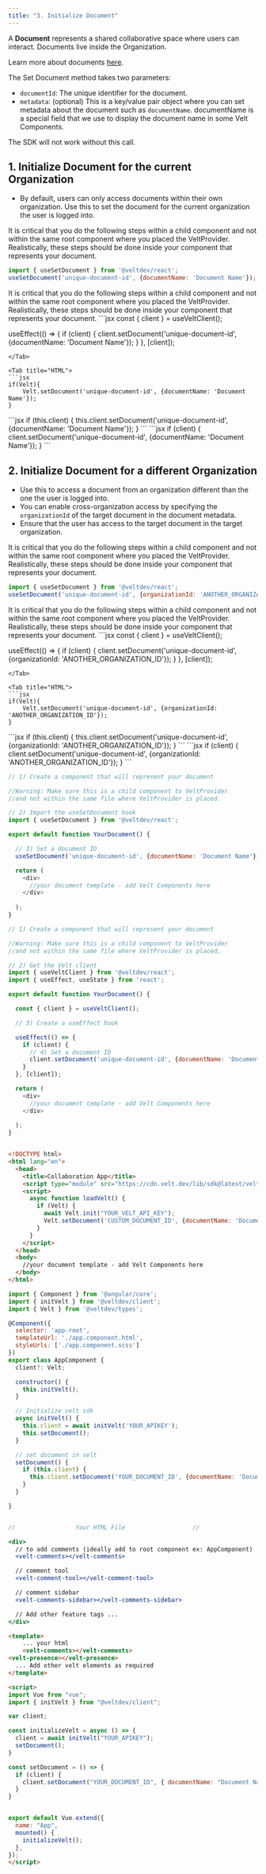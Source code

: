 ```yaml
---
title: "3. Initialize Document"
---
```


A **Document** represents a shared collaborative space where users can interact. Documents live inside the Organization.

Learn more about documents [here](/key-concepts/key-concepts#documents).

The Set Document method takes two parameters:
  - `documentId`: The unique identifier for the document.
  - `metadata`: (optional) This is a key/value pair object where you can set metadata about the document such as `documentName`. documentName is a special field that we use to display the document name in some Velt Components.

<Warning>The SDK will not work without this call.</Warning>

## 1. Initialize Document for the current Organization
- By default, users can only access documents within their own organization. Use this to set the document for the current organization the user is logged into.

<Tabs>

<Tab title="React / Next.js with Hooks">
<Warning>It is critical that you do the following steps within a child component and not within the same root component where you placed the VeltProvider.</Warning> 
<Info>Realistically, these steps should be done inside your component that represents your document.</Info>

```jsx
import { useSetDocument } from '@veltdev/react';
useSetDocument('unique-document-id', {documentName: 'Document Name'});
```
</Tab>

<Tab title="React / Next.js">
<Warning>It is critical that you do the following steps within a child component and not within the same root component where you placed the VeltProvider.</Warning> 
<Info>Realistically, these steps should be done inside your component that represents your document.</Info>
```jsx
const { client } = useVeltClient();

useEffect(() => {
    if (client) {
        client.setDocument('unique-document-id', {documentName: 'Document Name'});
    }
}, [client]);
```
</Tab>

<Tab title="HTML">
```jsx
if(Velt){
    Velt.setDocument('unique-document-id', {documentName: 'Document Name'});
}
```
</Tab>

<Tab title="Angular">
```jsx
if (this.client) {
  this.client.setDocument('unique-document-id', {documentName: 'Document Name'});
}
```
</Tab>

<Tab title="Vue.js">
```jsx
if (client) {
  client.setDocument('unique-document-id', {documentName: 'Document Name'});
}
```
</Tab>
  
</Tabs>

## 2. Initialize Document for a different Organization
- Use this to access a document from an organization different than the one the user is logged into.
- You can enable cross-organization access by specifying the `organizationId` of the target document in the document metadata.
- Ensure that the user has access to the target document in the target organization.

<Tabs>

<Tab title="React / Next.js with Hooks">
<Warning>It is critical that you do the following steps within a child component and not within the same root component where you placed the VeltProvider.</Warning> 
<Info>Realistically, these steps should be done inside your component that represents your document.</Info>

```jsx
import { useSetDocument } from '@veltdev/react';
useSetDocument('unique-document-id', {organizationId: 'ANOTHER_ORGANIZATION_ID'});
```
</Tab>

<Tab title="React / Next.js">
<Warning>It is critical that you do the following steps within a child component and not within the same root component where you placed the VeltProvider.</Warning> 
<Info>Realistically, these steps should be done inside your component that represents your document.</Info>
```jsx
const { client } = useVeltClient();

useEffect(() => {
    if (client) {
        client.setDocument('unique-document-id', {organizationId: 'ANOTHER_ORGANIZATION_ID'});
    }
}, [client]);
```
</Tab>

<Tab title="HTML">
```jsx
if(Velt){
    Velt.setDocument('unique-document-id', {organizationId: 'ANOTHER_ORGANIZATION_ID'});
}
```
</Tab>

<Tab title="Angular">
```jsx
if (this.client) {
  this.client.setDocument('unique-document-id', {organizationId: 'ANOTHER_ORGANIZATION_ID'});
}
```
</Tab>

<Tab title="Vue.js">
```jsx
if (client) {
  client.setDocument('unique-document-id', {organizationId: 'ANOTHER_ORGANIZATION_ID'});
}
```
</Tab>
  
</Tabs>

<RequestExample>

```js React / Next.js with Hooks
// 1) Create a component that will represent your document 

//Warning: Make sure this is a child component to VeltProvider 
//and not within the same file where VeltProvider is placed.

// 2) Import the useSetDocument hook
import { useSetDocument } from '@veltdev/react';

export default function YourDocument() {

  // 3) Set a document ID
  useSetDocument('unique-document-id', {documentName: 'Document Name'});

  return (
    <div>
      //your document template - add Velt Components here
    </div>
    
  );
}
```

```js React / Next.js
// 1) Create a component that will represent your document 

//Warning: Make sure this is a child component to VeltProvider 
//and not within the same file where VeltProvider is placed.

// 2) Get the Velt client
import { useVeltClient } from '@veltdev/react';
import { useEffect, useState } from 'react';

export default function YourDocument() {

  const { client } = useVeltClient();

  // 3) Create a useEffect hook

  useEffect(() => {
    if (client) {
      // 4) Set a document ID
      client.setDocument('unique-document-id', {documentName: 'Document Name'});
    }
  }, [client]);

  return (
    <div>
      //your document template - add Velt Components here
    </div>
    
  );
}
```

```html HTML

<!DOCTYPE html>
<html lang="en">
  <head>
    <title>Collaboration App</title>
    <script type="module" src="https://cdn.velt.dev/lib/sdk@latest/velt.js" onload="loadVelt()"></script>
    <script>
      async function loadVelt() {
        if (Velt) {
          await Velt.init("YOUR_VELT_API_KEY");
          Velt.setDocument('CUSTOM_DOCUMENT_ID', {documentName: 'Document Name'});
        }       
      }
    </script>
  </head>
  <body>
    //your document template - add Velt Components here
  </body>
</html>
```
```jsx Angular
import { Component } from '@angular/core';
import { initVelt } from '@veltdev/client';
import { Velt } from '@veltdev/types';

@Component({
  selector: 'app-root',
  templateUrl: './app.component.html',
  styleUrls: ['./app.component.scss']
})
export class AppComponent {
  client?: Velt;

  constructor() {
    this.initVelt();
  }

  // Initialize velt sdk
  async initVelt() {
    this.client = await initVelt('YOUR_APIKEY');
    this.setDocument();
  }

  // set document in velt
  setDocument() {
    if (this.client) {
      this.client.setDocument('YOUR_DOCUMENT_ID', {documentName: 'Document Name'});
    }
  }

}


//                 Your HTML File                   //

<div>
  // to add comments (ideally add to root component ex: AppComponent)
  <velt-comments></velt-comments>

  // comment tool
  <velt-comment-tool></velt-comment-tool>

  // comment sidebar
  <velt-comments-sidebar></velt-comments-sidebar>

  // Add other feature tags ...
</div>

```

```html Vue.js
<template>
	... your html
	<velt-comments></velt-comments>
<velt-presence></velt-presence>
  ... Add other velt elements as required
</template>

<script>
import Vue from "vue";
import { initVelt } from "@veltdev/client";

var client;

const initializeVelt = async () => {
  client = await initVelt("YOUR_APIKEY");
  setDocument();
}

const setDocument = () => {
  if (client) {
    client.setDocument("YOUR_DOCUMENT_ID", { documentName: "Document Name" });
  }
}


export default Vue.extend({
  name: "App",
  mounted() {
    initializeVelt();
  },
});
</script>
```

</RequestExample>
